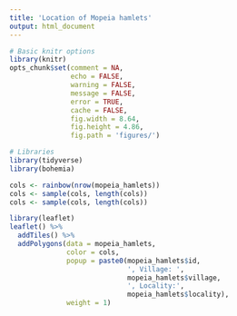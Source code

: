 ```yaml
---
title: 'Location of Mopeia hamlets'
output: html_document
---
```


```r
# Basic knitr options
library(knitr)
opts_chunk$set(comment = NA, 
               echo = FALSE, 
               warning = FALSE, 
               message = FALSE, 
               error = TRUE, 
               cache = FALSE,
               fig.width = 8.64,
               fig.height = 4.86,
               fig.path = 'figures/')
```


```r
# Libraries
library(tidyverse)
library(bohemia)
```

```r
cols <- rainbow(nrow(mopeia_hamlets))
cols <- sample(cols, length(cols))
cols <- sample(cols, length(cols))

library(leaflet)
leaflet() %>%
  addTiles() %>%
  addPolygons(data = mopeia_hamlets,
              color = cols,
              popup = paste0(mopeia_hamlets$id,
                             ', Village: ',
                             mopeia_hamlets$village,
                             ', Locality:',
                             mopeia_hamlets$locality),
              weight = 1)

```